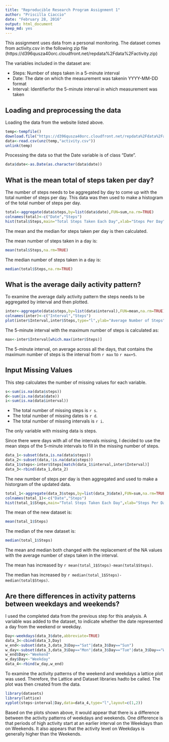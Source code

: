 ---
title: "Reproducible Research Program Assignment 1"
author: "Priscilla Ciaccio"
date: "February 28, 2016"
output: html_document
keep_md: yes
---

This assignment uses data from a personal monitoring. The dataset comes from activity.csv in the following zip file (https://d396qusza40orc.cloudfront.net/repdata%2Fdata%2Factivity.zip)

The variables included in the dataset are:

- Steps: Number of steps taken in a 5-minute interval
- Date: The date on which the measurement was takenin YYYY-MM-DD format
- Interval: Identifierfor the 5-minute interval in which measurement was taken


## Loading and preprocessing the data

Loading the data from the website listed above.

```{r, cache=TRUE}
temp<-tempfile()
download.file("https://d396qusza40orc.cloudfront.net/repdata%2Fdata%2Factivity.zip",temp)
data<-read.csv(unz(temp,"activity.csv"))
unlink(temp)
```

Processing the data so that the Date variable is of class "Date".

```{r}
data$date<-as.Date(as.character(data$date))
```


## What is the mean total of steps taken per day?

The number of steps needs to be aggregated by day to come up with the total number of steps per day. This data was then used to make a histogram of the total number of steps per day.

```{r,fig.width=4,fig.height=4}
total<-aggregate(data$steps,by=list(data$date),FUN=sum,na.rm=TRUE)
colnames(total)<-c("Date","Steps")
hist(total$Steps,main="Total Steps Taken Each Day",xlab="Steps Per Day",col="red")
```

The mean and the median for steps taken per day is then calculated.

The mean number of steps taken in a day is:
```{r}
mean(total$Steps,na.rm=TRUE)
```

The median number of steps taken in a day is:
```{r}
median(total$Steps,na.rm=TRUE)
```


## What is the average daily activity pattern?

To examine the average daily activity pattern the steps needs to be aggregated by interval and then plotted.

```{r}
inter<-aggregate(data$steps,by=list(data$interval),FUN=mean,na.rm=TRUE)
colnames(inter)<-c("Interval","Steps")
plot(inter$Interval,inter$Steps,type="l",ylab="Average Number of Steps", xlab="5-Minute Intervals",main="Average Daily Activity Pattern")
```

The 5-minute interval with the maximum number of steps is calculated as:
```{r}
max<-inter$Interval[which.max(inter$Steps)]
```

The 5-minute interval, on average across all the days, that contains the maximum number of steps is the interval from `r max` to `r max+5`.


## Input Missing Values

This step calculates the number of missing values for each variable.
```{r}
s<-sum(is.na(data$steps))
d<-sum(is.na(data$date))
i<-sum(is.na(data$interval))
```

- The total number of missing steps is `r s`.
- The total number of missing dates is `r d`.
- The total number of missing intervals is `r i`.

The only variable with missing data is steps.

Since there were days with all of the intervals missing, I decided to use the mean steps of the 5-minute intervals to fill in the missing number of steps.
```{r}
data_1<-subset(data,is.na(data$steps))
data_2<-subset(data,!is.na(data$steps))
data_1$steps<-inter$Steps[match(data_1$interval,inter$Interval)]
data_3<-rbind(data_1,data_2)
```

The new number of steps per day is then aggregated and used to make a historgram of the updated data.
```{r,fig.width=4,fig.height=4}
total_1<-aggregate(data_3$steps,by=list(data_3$date),FUN=sum,na.rm=TRUE)
colnames(total_1)<-c("Date","Steps")
hist(total_1$Steps,main="Total Steps Taken Each Day",xlab="Steps Per Day",col="blue")
```

The mean of the new dataset is:
```{r}
mean(total_1$Steps)
```

The median of the new dataset is:
```{r}
median(total_1$Steps)
```

The mean and median both changed with the replacement of the NA values with the average number of steps taken in the interval.

The mean has increased by `r mean(total_1$Steps)-mean(total$Steps)`.

The median has increased by `r median(total_1$Steps)-median(total$Steps)`.


## Are there differences in activity patterns between weekdays and weekends?

I used the completed data from the previous step for this analysis. A variable was added to the dataset, to indicate whether the date represented a day from the weekend or weekday.
```{r}
Day<-weekdays(data_3$date,abbreviate=TRUE)
data_3<-cbind(data_3,Day)
w_end<-subset(data_3,data_3$Day=="Sat"|data_3$Day=="Sun")
w_day<-subset(data_3,data_3$Day=="Mon"|data_3$Day=="Tue"|data_3$Day=="Wed"|data_3$Day=="Thu"|data_3$Day=="Fri")
w_end$Day<-"Weekend"
w_day$Day<-"Weekday"
data_4<-rbind(w_day,w_end)
```

To examine the activity patterns of the weekend and weekdays a lattice plot was used.  Therefore, the Lattice and Dataset libraries hadto be called. The plot was then created from the data.
```{r}
library(datasets)
library(lattice)
xyplot(steps~interval|Day,data=data_4,type="l",layout=c(1,2))
```

Based on the plots shown above, it would appear that there is a difference between the activity patterns of weekdays and weekends.  One difference is that periods of high activity start at an earlier interval on the Weekdays than on Weekends. It also appears that the activity level on Weekdays is generally higher than the Weekends.